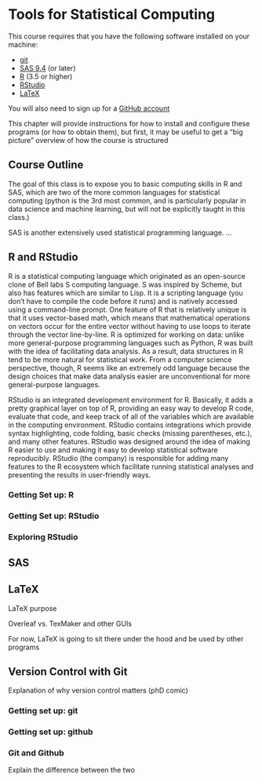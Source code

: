 # Tools for Statistical Computing {#tools}

This course requires that you have the following software installed on your machine:

- [git](https://help.github.com/en/github/getting-started-with-github/set-up-git)
- [SAS 9.4](https://statistics.unl.edu/how-obtain-sas-or-jmp-license) (or later)
- [R](https://www.r-project.org/) (3.5 or higher)
- [RStudio](https://rstudio.com/products/rstudio/download/#download)
- [LaTeX](https://www.latex-project.org/get/)

You will also need to sign up for a [GitHub account](https://help.github.com/en/github/getting-started-with-github/signing-up-for-a-new-github-account)

This chapter will provide instructions for how to install and configure these programs (or how to obtain them), but first, it may be useful to get a "big picture" overview of how the course is structured

## Course Outline

The goal of this class is to expose you to basic computing skills in R and SAS, which are two of the more common languages for statistical computing (python is the 3rd most common, and is particularly popular in data science and machine learning, but will not be explicitly taught in this class.)


SAS is another extensively used statistical programming language. ... 


## R and RStudio

<!-- Differences between R and RStudio -->

R is a statistical computing language which originated as an open-source clone of Bell labs S computing language. S was inspired by Scheme, but also has features which are similar to Lisp. It is a scripting language (you don't have to compile the code before it runs) and is natively accessed using a command-line prompt. One feature of R that is relatively unique is that it uses vector-based math, which means that mathematical operations on vectors occur for the entire vector without having to use loops to iterate through the vector line-by-line. R is optimized for working on data: unlike more general-purpose programming languages such as Python, R was built with the idea of facilitating data analysis. As a result, data structures in R tend to be more natural for statistical work. From a computer science perspective, though, R seems like an extremely odd language because the design choices that make data analysis easier are unconventional for more general-purpose languages.

RStudio is an integrated development environment for R. Basically, it adds a pretty graphical layer on top of R, providing an easy way to develop R code, evaluate that code, and keep track of all of the variables which are available in the computing environment. RStudio contains integrations which provide syntax highlighting, code folding, basic checks (missing parentheses, etc.), and many other features. RStudio was designed around the idea of making R easier to use and making it easy to develop statistical software reproducibly. RStudio (the company) is responsible for adding many features to the R ecosystem which facilitate running statistical analyses and presenting the results in user-friendly ways.

### Getting Set up: R

### Getting Set up: RStudio

### Exploring RStudio

## SAS

## LaTeX

LaTeX purpose

Overleaf vs. TexMaker and other GUIs

For now, LaTeX is going to sit there under the hood and be used by other programs


## Version Control with Git

Explanation of why version control matters (phD comic)

### Getting set up: git

### Getting set up: github

### Git and Github

Explain the difference between the two
